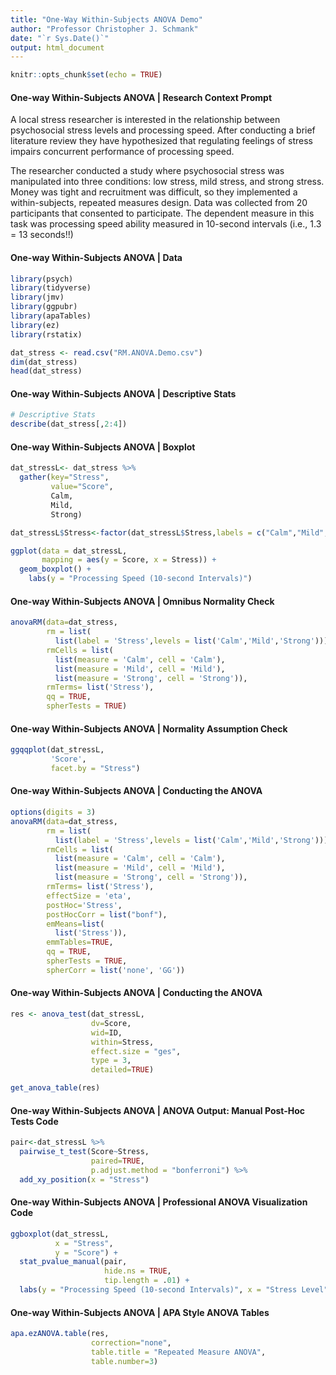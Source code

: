 ---
title: "One-Way Within-Subjects ANOVA Demo"
author: "Professor Christopher J. Schmank"
date: "`r Sys.Date()`"
output: html_document
---

```{r setup, include=FALSE}
knitr::opts_chunk$set(echo = TRUE)
```

#### One-way Within-Subjects ANOVA | Research Context Prompt

A local stress researcher is interested in the relationship between psychosocial stress levels and processing speed. After conducting a brief literature review they have hypothesized that regulating feelings of stress impairs concurrent performance of processing speed.

The researcher conducted a study where psychosocial stress was manipulated into three conditions: low stress, mild stress, and strong stress. Money was tight and recruitment was difficult, so they implemented a within-subjects, repeated measures design. Data was collected from 20 participants that consented to participate. The dependent measure in this task was processing speed ability measured in 10-second intervals (i.e., 1.3 = 13 seconds!!)

#### One-way Within-Subjects ANOVA | Data

```{r message = FALSE, warning = FALSE}

library(psych)
library(tidyverse)
library(jmv)
library(ggpubr)
library(apaTables)
library(ez)
library(rstatix)

dat_stress <- read.csv("RM.ANOVA.Demo.csv")
dim(dat_stress)
head(dat_stress)

```

#### One-way Within-Subjects ANOVA | Descriptive Stats

```{r}

# Descriptive Stats
describe(dat_stress[,2:4])

```

#### One-way Within-Subjects ANOVA | Boxplot

```{r}

dat_stressL<- dat_stress %>% 
  gather(key="Stress",
         value="Score",
         Calm,
         Mild,
         Strong)

dat_stressL$Stress<-factor(dat_stressL$Stress,labels = c("Calm","Mild","Strong"))

ggplot(data = dat_stressL,
       mapping = aes(y = Score, x = Stress)) +
  geom_boxplot() +
    labs(y = "Processing Speed (10-second Intervals)")

```

#### One-way Within-Subjects ANOVA | Omnibus Normality Check

```{r}

anovaRM(data=dat_stress,
        rm = list(
          list(label = 'Stress',levels = list('Calm','Mild','Strong'))),
        rmCells = list(
          list(measure = 'Calm', cell = 'Calm'),
          list(measure = 'Mild', cell = 'Mild'),
          list(measure = 'Strong', cell = 'Strong')),
        rmTerms= list('Stress'),
        qq = TRUE,
        spherTests = TRUE)

```

#### One-way Within-Subjects ANOVA | Normality Assumption Check

```{r}

ggqqplot(dat_stressL,
         'Score',
         facet.by = "Stress")

```


#### One-way Within-Subjects ANOVA | Conducting the ANOVA 

```{r}
options(digits = 3)
anovaRM(data=dat_stress,
        rm = list(
          list(label = 'Stress',levels = list('Calm','Mild','Strong'))),
        rmCells = list(
          list(measure = 'Calm', cell = 'Calm'),
          list(measure = 'Mild', cell = 'Mild'),
          list(measure = 'Strong', cell = 'Strong')),
        rmTerms= list('Stress'),
        effectSize = 'eta',
        postHoc='Stress',
        postHocCorr = list("bonf"),
        emMeans=list(
          list('Stress')),
        emmTables=TRUE,
        qq = TRUE,
        spherTests = TRUE,
        spherCorr = list('none', 'GG'))

```

#### One-way Within-Subjects ANOVA | Conducting the ANOVA

```{r}

res <- anova_test(dat_stressL,
                  dv=Score,
                  wid=ID,
                  within=Stress,
                  effect.size = "ges",
                  type = 3,
                  detailed=TRUE)

get_anova_table(res)

```

#### One-way Within-Subjects ANOVA | ANOVA Output: Manual Post-Hoc Tests Code

```{r}

pair<-dat_stressL %>%
  pairwise_t_test(Score~Stress,
                  paired=TRUE, 
                  p.adjust.method = "bonferroni") %>%
  add_xy_position(x = "Stress")

```

#### One-way Within-Subjects ANOVA | Professional ANOVA Visualization Code

```{r}

ggboxplot(dat_stressL, 
          x = "Stress", 
          y = "Score") +
  stat_pvalue_manual(pair,
                     hide.ns = TRUE, 
                     tip.length = .01) +
  labs(y = "Processing Speed (10-second Intervals)", x = "Stress Level")

```

#### One-way Within-Subjects ANOVA | APA Style ANOVA Tables

```{r}

apa.ezANOVA.table(res,
                  correction="none",
                  table.title = "Repeated Measure ANOVA",
                  table.number=3)

```